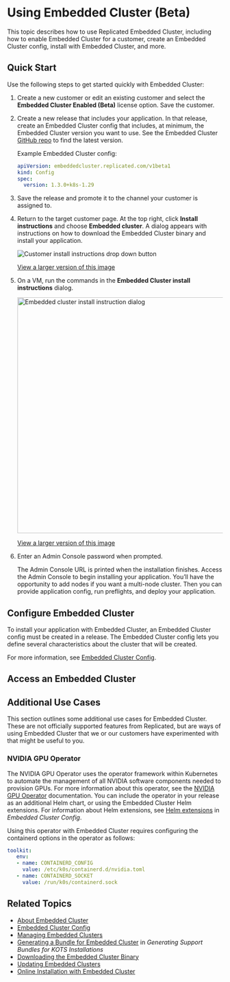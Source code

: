 
# Using Embedded Cluster (Beta)

This topic describes how to use Replicated Embedded Cluster, including how to enable Embedded Cluster for a customer, create an Embedded Cluster config, install with Embedded Cluster, and more.

## Quick Start

Use the following steps to get started quickly with Embedded Cluster:

1. Create a new customer or edit an existing customer and select the **Embedded Cluster Enabled (Beta)** license option. Save the customer.

1. Create a new release that includes your application. In that release, create an Embedded Cluster config that includes, at minimum, the Embedded Cluster version you want to use. See the Embedded Cluster [GitHub repo](https://github.com/replicatedhq/embedded-cluster/releases) to find the latest version.

     Example Embedded Cluster config:

    ```yaml
    apiVersion: embeddedcluster.replicated.com/v1beta1
    kind: Config
    spec:
      version: 1.3.0+k8s-1.29
    ```

1. Save the release and promote it to the channel your customer is assigned to.

1. Return to the target customer page. At the top right, click **Install instructions** and choose **Embedded cluster**. A dialog appears with instructions on how to download the Embedded Cluster binary and install your application.

     ![Customer install instructions drop down button](/images/customer-install-instructions-dropdown.png)

     [View a larger version of this image](/images/customer-install-instructions-dropdown.png)
 
1. On a VM, run the commands in the **Embedded Cluster install instructions** dialog.

     <img alt="Embedded cluster install instruction dialog" src="/images/embedded-cluster-install-dialog.png" width="550px"/>

     [View a larger version of this image](/images/embedded-cluster-install-dialog.png)

1. Enter an Admin Console password when prompted.

     The Admin Console URL is printed when the installation finishes. Access the Admin Console to begin installing your application. You’ll have the opportunity to add nodes if you want a multi-node cluster. Then you can provide application config, run preflights, and deploy your application.

## Configure Embedded Cluster

To install your application with Embedded Cluster, an Embedded Cluster config must be created in a release. The Embedded Cluster config lets you define several characteristics about the cluster that will be created.

For more information, see [Embedded Cluster Config](/reference/embedded-config).

## Access an Embedded Cluster

<AccessCluster/>

## Additional Use Cases

This section outlines some additional use cases for Embedded Cluster. These are not officially supported features from Replicated, but are ways of using Embedded Cluster that we or our customers have experimented with that might be useful to you.

### NVIDIA GPU Operator

The NVIDIA GPU Operator uses the operator framework within Kubernetes to automate the management of all NVIDIA software components needed to provision GPUs. For more information about this operator, see the [NVIDIA GPU Operator](https://docs.nvidia.com/datacenter/cloud-native/gpu-operator/latest/overview.html) documentation. You can include the operator in your release as an additional Helm chart, or using the Embedded Cluster Helm extensions. For information about Helm extensions, see [Helm extensions](/reference/embedded-config#helm-extensions) in _Embedded Cluster Config_.

Using this operator with Embedded Cluster requires configuring the containerd options in the operator as follows:

```yaml
toolkit:
   env:
   - name: CONTAINERD_CONFIG
     value: /etc/k0s/containerd.d/nvidia.toml
   - name: CONTAINERD_SOCKET
     value: /run/k0s/containerd.sock
```   

## Related Topics

* [About Embedded Cluster](/vendor/embedded-overview)
* [Embedded Cluster Config](/reference/embedded-config)
* [Managing Embedded Clusters](/enterprise/cluster-management)
* [Generating a Bundle for Embedded Cluster](/enterprise/troubleshooting-an-app#generate-a-bundle-for-embedded-cluster) in _Generating Support Bundles for KOTS Installations_
* [Downloading the Embedded Cluster Binary](/vendor/embedded-download-binary)
* [Updating Embedded Clusters](/enterprise/updating-embedded)
* [Online Installation with Embedded Cluster](/enterprise/installing-embedded)